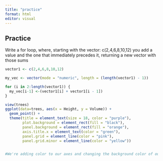 ```yaml
---
title: "practice"
format: html
editor: visual
---
```


## Practice

Write a for loop, where, starting with the vector: c(2,4,6,8,10,12) you add a value and the one that immediately precedes it, returning a new vector with those sums

```r
vector1 <- c(2,4,6,8,10,12)

my_vec <- vector(mode = "numeric", length = (length(vector1) - 1))

for (i in 2:length(vector1)) {
  my_vec[i-1] <-(vector1[i] + vector1[i - 1])
}
```

```r
view(trees)
ggplot(data=trees, aes(x = Height, y = Volume)) + 
  geom_point() +
  theme(title = element_text(size = 18, color = "purple"), 
        plot.background = element_rect(fill = "black"),
        panel.background = element_rect(fill = "orange"), 
        axis.title.x = element_text(color = "green"),
        panel.grid = element_line(color = "pink"),
        panel.grid.minor = element_line(color = "yellow"))
  

#We're adding color to our axes and changing the background color of our chart to black.We're changing the fill of the graph chart with panel background. We're updating the axis lines and gridlines in our chart. 
```
